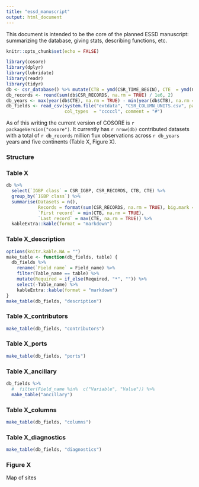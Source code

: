 ```yaml
---
title: "essd_manuscript"
output: html_document
---
```


This document is intended to be the core of the planned ESSD manuscript: summarizing the database, giving stats, describing functions, etc.

```r
knitr::opts_chunk$set(echo = FALSE)

library(cosore)
library(dplyr)
library(lubridate)
library(readr)
library(tidyr)
db <- csr_database() %>% mutate(CTB = ymd(CSR_TIME_BEGIN), CTE  = ymd(CSR_TIME_END))
db_records <- round(sum(db$CSR_RECORDS, na.rm = TRUE) / 1e6, 2)
db_years <- max(year(db$CTE), na.rm = TRUE) - min(year(db$CTB), na.rm = TRUE) + 1
db_fields <- read_csv(system.file("extdata", "CSR_COLUMN_UNITS.csv", package = "cosore"), 
                      col_types  = "cccccl", comment = "#")
```

As of this writing the current version of COSORE is `r packageVersion("cosore")`. It currently has `r nrow(db)` contributed datasets with a total of `r db_records` million flux observations across `r db_years` years and five continents (Table X,  Figure X).

### Structure

### Table X

```r
db %>% 
  select(`IGBP class` = CSR_IGBP, CSR_RECORDS, CTB, CTE) %>% 
  group_by(`IGBP class`) %>% 
  summarise(Datasets = n(),
            Records = format(sum(CSR_RECORDS, na.rm = TRUE), big.mark = ","),
            `First record` = min(CTB, na.rm = TRUE),
            `Last record` = max(CTE, na.rm = TRUE)) %>% 
  kableExtra::kable(format = "markdown")
```

### Table X_description

```r
options(knitr.kable.NA = "")
make_table <- function(db_fields, table) {
  db_fields %>% 
    rename(`Field name` = Field_name) %>% 
    filter(Table_name == table) %>%
    mutate(Required = if_else(Required, "*", "")) %>% 
    select(-Table_name) %>% 
    kableExtra::kable(format = "markdown")
}
make_table(db_fields, "description")
```

### Table X_contributors

```r
make_table(db_fields, "contributors")
```

### Table X_ports

```r
make_table(db_fields, "ports")
```

### Table X_ancillary

```r
db_fields %>% 
  #  filter(Field_name %in%  c("Variable", "Value")) %>% 
  make_table("ancillary")
```

### Table X_columns

```r
make_table(db_fields, "columns")
```

### Table X_diagnostics

```r
make_table(db_fields, "diagnostics")
```

### Figure X

Map of sites

